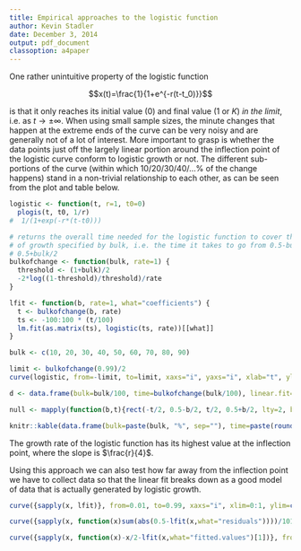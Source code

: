 ```yaml
---
title: Empirical approaches to the logistic function
author: Kevin Stadler
date: December 3, 2014
output: pdf_document
classoption: a4paper
---
```


One rather unintuitive property of the logistic function

$$x(t)=\frac{1}{1+e^{-r(t-t_0)}}$$

is that it only reaches its initial value (0) and final value (1 or $K$) *in the limit*, i.e. as $t\rightarrow\pm\infty$. When using small sample sizes, the minute changes that happen at the extreme ends of the curve can be very noisy and are generally not of a lot of interest. More important to grasp is whether the data points just off the largely linear portion around the inflection point of the logistic curve conform to logistic growth or not. The different sub-portions of the curve (within which 10/20/30/40/...% of the change happens) stand in a non-trivial relationship to each other, as can be seen from the plot and table below.

```r
logistic <- function(t, r=1, t0=0)
  plogis(t, t0, 1/r)
#  1/(1+exp(-r*(t-t0)))

# returns the overall time needed for the logistic function to cover the amount
# of growth specified by bulk, i.e. the time it takes to go from 0.5-bulk/2 to
# 0.5+bulk/2
bulkofchange <- function(bulk, rate=1) {
  threshold <- (1+bulk)/2
  -2*log((1-threshold)/threshold)/rate
}

lfit <- function(b, rate=1, what="coefficients") {
  t <- bulkofchange(b, rate)
  ts <- -100:100 * (t/100)
  lm.fit(as.matrix(ts), logistic(ts, rate))[[what]]
}

bulk <- c(10, 20, 30, 40, 50, 60, 70, 80, 90)

limit <- bulkofchange(0.99)/2
curve(logistic, from=-limit, to=limit, xaxs="i", yaxs="i", xlab="t", ylab="logistic(t, r=1)", ylim=0:1)

d <- data.frame(bulk=bulk/100, time=bulkofchange(bulk/100), linear.fit=sapply(bulk/100, lfit))

null <- mapply(function(b,t){rect(-t/2, 0.5-b/2, t/2, 0.5+b/2, lty=2, border="gray")}, d$bulk, d$time)

knitr::kable(data.frame(bulk=paste(bulk, "%", sep=""), time=paste(round(d$time, digits=3), "r", sep="/"), linear.fit=paste(round(d$linear.fit, digits=4), "\\*", "r")))
```

The growth rate of the logistic function has its highest value at the inflection point, where the slope is $\frac{r}{4}$.

Using this approach we can also test how far away from the inflection point we have to collect data so that the linear fit breaks down as a good model of data that is actually generated by logistic growth.

```r
curve({sapply(x, lfit)}, from=0.01, to=0.99, xaxs="i", xlim=0:1, ylim=c(0, 0.25), xlab="Difference between lowest and highest data point", ylab="Estimated linear rate")

curve({sapply(x, function(x)sum(abs(0.5-lfit(x,what="residuals"))))/101}, from=0.01, to=0.99, xaxs="i", xlim=0:1, ylim=c(0, 0.3), xlab="Difference between lowest and highest data point", ylab="Average error per datapoint")

curve({sapply(x, function(x)-x/2-lfit(x,what="fitted.values")[1])}, from=0.01, to=0.99, xaxs="i", xlim=0:1, xlab="Difference between lowest and highest data point", ylab="Prediction error for the most extreme datapoint")
```
